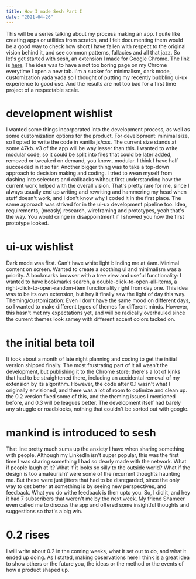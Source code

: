 ```yaml
---
title: How I made Sesh Part I
date: "2021-04-26"
---
```


This will be a series talking about my process making an app.
I quite like creating apps or utilities from scratch, and I felt documenting them would be a good way to check how short I have fallen with respect to the original vision behind it, and see common patterns, fallacies and all that jazz.
So let's get started with sesh, an extension I made for Google Chrome.
The link is [here].
The idea was to have a not too boring page on my Chrome everytime I open a new tab.
I'm a sucker for minimalism, dark mode, customization yada yada so I thought of putting my recently bubbling ui-ux experience to good use. And the results are not too bad for a first time project of a respectable scale.

# development wishlist

I wanted some things incorporated into the development process, as well as some customization options for the product.
For development: minimal size, so I opted to write the code in vanilla js/css. The current size stands at some 47kb. v3 of the app will be way lesser than this. I wanted to write modular code, so it could be split into files that could be later added, removed or tweaked on demand, you know...modular. I think I have half succeeded in it so far.
Another bigger thing was to take a top-down approach to decision making and coding. I tried to wean myself from dashing into selectors and callbacks without first understanding how the current work helped with the overall vision. That's pretty rare for me, since I always usually end up writing and rewriting and hammering my head when stuff doesn't work, and I don't know why I coded it in the first place.
The same approach was strived for in the ui-ux development pipeline too. Idea, requirements, (measly) research, wireframing and prototypes, yeah that's the way. You would cringe in disappointment if I showed you how the first prototype looked.

# ui-ux wishlist

Dark mode was first. Can't have white light blinding me at 4am.
Minimal content on screen. Wanted to create a soothing ui and minimalism was a priority.
A bookmarks browser with a tree view and useful functionality:
I wanted to have bookmarks search, a double-click-to-open-all-items, a right-click-to-open-random-item functionality right from day one. This idea was to be its own extension, but hey it finally saw the light of day this way.
Theming/customization:
Even I don't have the same mood on different days, so I wanted to make different types of themes for different minds. However, this hasn't met my expectations yet, and will be radically overhauled since the current themes look samey with different accent colors tacked on.

# the initial beta toil

It took about a month of late night planning and coding to get the initial version shipped finally. The most frustrating part of it all wasn't the development, but publishing it to the Chrome store; there's a lot of kinks that had to be straightened there, including an accidental removal of my extension by its algorithm.
However, the code after 0.1 wasn't what I originally envisioned, and there was a lot of room to optimize and clean up.
the 0.2 version fixed some of this, and the theming issues I mentioned before, and 0.3 will be leagues better.
The development itself had barely any struggle or roadblocks, nothing that couldn't be sorted out with google.

# mankind is introduced to sesh

That line pretty much sums up the anxiety I have when sharing something with people. Although my LinkedIn isn't super popular, this was the first time I was sharing something I had so dearly made with the network. What if people laugh at it? What if it looks so silly to the outside world? What if the design is too amateurish? were some of the recurrent thoughts haunting me. But these were just jitters that had to be disregarded, since the only way to get better at something is by seeing new perspectives, and feedback. What you do withe feedback is then upto you. So, I did it, and hey it had 7 subscribers that weren't me by the next week.
My friend Shameer even called me to discuss the app and offered some insightful thoughts and suggestions so that's a big win.

# 0.2 rises

I will write about 0.2 in the coming weeks, what it set out to do, and what it ended up doing. As I stated, making observations here I think is a great idea to show others or the future you, the ideas or the method or the events of how a product shaped up.

[here]: https://www.fvrtrp.com/sesh
